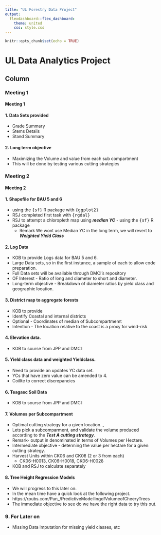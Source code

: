 ```yaml
---
title: "UL Forestry Data Project"
output: 
  flexdashboard::flex_dashboard:
    theme: united
    css: style.css
---
```


```r
knitr::opts_chunk$set(echo = TRUE)

```

UL Data Analytics  Project
=====================

Column {.tabset}
--------------

### Meeting 1

<h4> Meeting 1 </h4>

#### 1. Data Sets provided

* Grade Summary
* Stems Details
* Stand Summary

#### 2. Long term objective

* Maximizing the Volume and value from each sub compartment
* This will be done by testing various cutting strategies



### Meeting 2

<h4> Meeting 2 </h4>

#### 1. Shapefile for BAU 5 and 6
 * using the <tt>{sf}</tt> R package with <tt>{ggplot2}</tt>
  - RSJ completed first task with <tt>{rgdal}</tt>
 * RSJ to attempt a chloropleth map using ***median YC*** - using the <tt>{sf}</tt> R package
	- Remark We wont use Median YC in the long term, we will revert to ***Weighted Yield Class***

#### 2. Log Data 
 * KOB to provide Logs data for BAU 5 and 6. 
 * Large Data sets, so in the first instance, a sample of each to allow code preparation.
 * Full Data sets will be available through DMCI's repository
 * OF Interest  - Ratio of long and diameter to short and diameter.
 * Long-term objective - Breakdown of diameter ratios by yield class and geographic location.


#### 3. District map to aggregate forests 
 * KOB to provide
 * Identify Coastal and internal districts
 * Optional - Coordinates of median of Subcompartmemt
 * Intention - The location relative to the coast is a proxy for wind-risk

#### 4. Elevation data.
 * KOB to sourse from JPP and DMCI

#### 5. Yield class data and weighted Yieldclass.
 * Need to provide an updates YC data set.
 * YCs that have zero value can be amended to 4.
 * Coillte to correct discrepancies

#### 6. Teagasc Soil Data
 * KOB to sourse from JPP and DMCI


#### 7. Volumes per Subcompartment
 * Optimal cutting strategy for a given location. ,
 * Lets pick a subcomparment, and validate the volume produced according to the ***Test A cutting strategy***.
 * Remark- output in denominated in terms of Volumes per Hectare.
 * Intermediate objective - determing the value per hectare for a given cutting strategy. 
 * Harvest Units within CK06 and CK08 (2 or 3 from each)
    - CK06-H0013, CK06-H0018, CK06-H0028
 * KOB and RSJ to calculate separately
 
#### 8. Tree Height Regression Models
  * We will progress to this later on.
  * In the mean time have a quick look at the following project.
  * https://rpubs.com/Pun_/PredictiveModellingofVolumeofCheeryTrees
  * The immediate objective to see do we have the right data to try this out.	

### 9. For Later on
 *  Missing Data Imputation for missing yield classes, etc